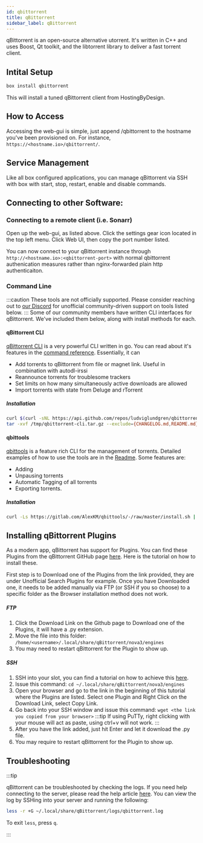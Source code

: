 ```yaml
---
id: qbittorrent
title: qBittorrent
sidebar_label: qBittorrent
---
```


qBittorrent is an open-source alternative utorrent. It's written in C++ and uses Boost, Qt toolkit, and the libtorrent library to deliver a fast torrent client.

## Intital Setup

```bash
box install qbittorrent
```

This will install a tuned qBittorrent client from HostingByDesign.

## How to Access

Accessing the web-gui is simple, just append /qbittorrent to the hostname you've been provisioned on. For instance, `https://<hostname.io>/qbittorrent/`.

## Service Management

Like all box configured applications, you can manage qBittorrent via SSH with box with start, stop, restart, enable and disable commands.


<SystemdTabs service="qbittorrent" />

## Connecting to other Software:

### Connecting to a remote client (i.e. Sonarr)

Open up the web-gui, as listed above. Click the settings gear icon located in the top left menu. Click Web UI, then copy the port number listed.

You can now connect to your qBittorrent instance through `http://<hostname.io>:<qbittorrent-port>` with normal qbittorrent authenication measures rather than nginx-forwarded plain http authenticaiton.

### Command Line

:::caution
These tools are not officially supported. Please consider reaching out to [our Discord](https://discord.gg/wv67teS) for unofficial community-driven support on tools listed below.
:::
Some of our community members have written CLI interfaces for qBittorrent. We've included them below, along with install methods for each.

#### qBittorrent CLI

[qBittorrent CLI](https://github.com/ludviglundgren/qbittorrent-cli) is a very powerful CLI written in go. You can read about it's features in the [command reference](https://github.com/fedarovich/qbittorrent-cli/wiki/command-reference). Essentially, it can

- Add torrents to qBittorrent from file or magnet link. Useful in combination with autodl-irssi
- Reannounce torrents for troublesome trackers
- Set limits on how many simultaneously active downloads are allowed
- Import torrents with state from Deluge and rTorrent

##### Installation

```bash
curl $(curl -sNL https://api.github.com/repos/ludviglundgren/qbittorrent-cli/releases/latest | grep -Po 'ht(.*)linux_amd64(.*)tar.gz') -L -o /tmp/qbittorrent-cli.tar.gz
tar -xvf /tmp/qbittorrent-cli.tar.gz --exclude={CHANGELOG.md,README.md} -C ~/bin/
```

#### qbittools

[qbittools](https://gitlab.com/AlexKM/qbittools) is a feature rich CLI for the management of torrents. Detailed examples of how to use the tools are in the [Readme](https://gitlab.com/AlexKM/qbittools/-/blob/master/README.md#usage). Some features are:

- Adding
- Unpausing torrents
- Automatic Tagging of all torrents
- Exporting torrents.

##### Installation

```bash
curl -Ls https://gitlab.com/AlexKM/qbittools/-/raw/master/install.sh | bash -s -- -o ~/bin/qbittools
```

## Installing qBittorrent Plugins

As a modern app, qBittorrent has support for Plugins. You can find these Plugins from the qBittorrent GitHub page [here](https://github.com/qbittorrent/search-plugins/wiki). Here is the tutorial on how to install these.

First step is to Download one of the Plugins from the link provided, they are under Unofficial Search Plugins for example. Once you have Downloaded one, it needs to be added manually via FTP (or SSH if you so choose) to a specific folder as the Browser installation method does not work.

##### FTP
1. Click the Download Link on the Github page to Download one of the Plugins, it will have a .py extension.
2. Move the file into this folder:
```/home/<username>/.local/share/qBittorrent/nova3/engines```
3. You may need to restart qBittorrent for the Plugin to show up.

##### SSH
1. SSH into your slot, you can find a tutorial on how to achieve this [here](../getting-started/how-do-i-connect.md).
2. Issue this command:
```cd ~/.local/share/qBittorrent/nova3/engines```
3. Open your browser and go to the link in the beginning of this tutorial where the Plugins are listed. Select one Plugin and Right Click on the Download Link, select Copy Link.
4. Go back into your SSH window and issue this command:
```wget <the link you copied from your browser>```
:::tip
If using PuTTy, right clicking with your mouse will act as paste, using ctrl+v will not work.
:::
5. After you have the link added, just hit Enter and let it download the .py file. 
6. You may require to restart qBittorrent for the Plugin to show up.

## Troubleshooting

:::tip

qBittorrent can be troubleshooted by checking the logs. If you need help connecting to the server, please read the help article [here](../getting-started/how-do-i-connect.md). You can view the log by SSHing into your server and running the following:

```bash
less -r +G ~/.local/share/qBittorrent/logs/qbittorrent.log
```

To exit `less`, press `q`.

:::

